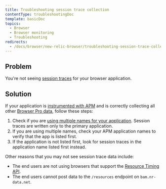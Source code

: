 ```yaml
---
title: Troubleshooting session trace collection
contentType: troubleshootingDoc
template: basicDoc
topics:
  - Browser
  - Browser monitoring
  - Troubleshooting
redirects:
  - /docs/browser/new-relic-browser/troubleshooting-session-trace-collection
---
```


## Problem

You're not seeing [session traces](/docs/browser/new-relic-browser/browser-pro-features/session-traces-exploring-webpages-life-cycle) for your browser application.

## Solution

If your application is [instrumented with APM](/docs/browser/new-relic-browser/installation-configuration/troubleshooting-browser-monitoring-installation) and is correctly collecting all other [Browser Pro data](/docs/browser/new-relic-browser/browser-pro-features), follow these steps:

1. Check if you are [using multiple names for your application](https://docs.newrelic.com/docs/apm/new-relic-apm/installation-configuration/using-multiple-names-app). Session traces are written only to the primary application.
2. If you are using multiple names, check your APM application names to verify that the app is listed first.
3. If the application is not listed first, look for session traces in the application name listed first instead.

Other reasons that you may not see session trace data include:

* The end users are not using browsers that support the [Resource Timing API](http://www.w3.org/TR/resource-timing/).
* The end users cannot post data to the `/resources` endpoint on `bam.nr-data.net`.
